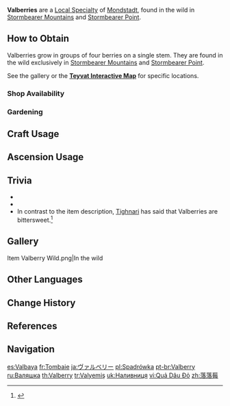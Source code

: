 {{Item Infobox
|id           = 100022
|image        = Item Valberry.png
|type         = Local Specialty (Mondstadt)
|group        = Local Specialties
|invCategory  = Materials
|description  = A plump and translucent berry that has a fragrant smell and a sweet, refreshing taste. In the past, the storm watchers' only solace was the sweetness of this fruit and hope for the [[Mondstadt City|city]]'s peace.
|source1      = Found in the wild around [[Stormbearer Mountains]] and [[Stormbearer Point]]
|source2      = {{Sold By|Valberry}}
|source3      = [[Gardening]] with [[A Path of Value: Jade Field|Jade Field]]
}}
'''Valberries''' are a [[Local Specialty]] of [[Mondstadt]], found in the wild in [[Stormbearer Mountains]] and [[Stormbearer Point]].

==How to Obtain==
Valberries grow in groups of four berries on a single stem. They are found in the wild exclusively in [[Stormbearer Mountains]] and [[Stormbearer Point]].

See the gallery or the '''[https://webstatic-sea.mihoyo.com/app/ys-map-sea/index.html#/map/2?shown_types=29 Teyvat Interactive Map]''' for specific locations.

===Shop Availability===
{{Shop Availability}}

===Gardening===
{{Recipe
|type = Jade Field
|time = 2d 22h
|yield = 4
|Valberry Seed = 1
|sort = Valberry Seed
}}

==Craft Usage==
{{Craft Usage}}

==Ascension Usage==
{{Ascension Usage}}

==Trivia==
* {{Mail Attachments by Category List}}
* {{Related Items|type=variant}}
* In contrast to the item description, [[Tighnari]] has said that Valberries are bittersweet.<ref>{{Ref/Quest|After Repose}}</ref>

==Gallery==
<gallery>
Item Valberry Wild.png|In the wild
</gallery>
<!--
==Video Guides==
{{EVT
|video1   = 
|caption1 = 
}}
-->
==Other Languages==
{{Other Languages
|en        = Valberry
|zhs       = 落落莓
|zhs_rm    = Luòluò-méi
|zht       = 落落莓
|zht_rm    = Luòluò-méi
|zh_tl     = Fall-Fall Berry
|zh_note   = The reduplication of {{zh|落|luò|tl=fall}} is used to make the name sound cuter.
|ja        = ヴァルベリー
|ja_rm     = Varuberii
|ja_tl     = Valberry
|ko        = {{tt|낙락|落落}}베리
|ko_rm     = Nakrak-beri
|ko_tl     = Fall-Fall Berry
|es        = Valbaya
|es_tl     = Valberry
|fr        = Tombaie
|fr_tl     = Fallberry
|fr_note   = Portmanteau of {{fr|tomber|to fall}} and {{fr|baie|berry.}} {{fr|Tombaie}} is homophonous with {{fr|tomber}} in Parisian French.
|ru        = Валяшка
|ru_tl     = <!-- Leave blank for now! -->
|th        = Valberry
|vi        = {{tt|Quả|果}} Dâu Đỏ
|vi_tl     = Red Strawberry Fruit
|de        = Valbeere
|de_tl     = Valberry
|id        = Valberry
|pt        = Valberry
|tr        = Valyemiş
|tr_tl     = Valfruit
|it        = Baccaduta
|it_tl     = Fallenberry
|it_note   = Portmanteau of {{it|bacca|berry}} and {{it|caduta|fallen.}}
}}

==Change History==
{{Change History|1.0}}

==References==
{{Reflist}}

==Navigation==
{{Material Navbox|type=Local Specialties}}

[[es:Valbaya]]
[[fr:Tombaie]]
[[ja:ヴァルベリー]]
[[pl:Spadrówka]]
[[pt-br:Valberry]]
[[ru:Валяшка]]
[[th:Valberry]]
[[tr:Valyemiş]]
[[uk:Наливниця]]
[[vi:Quả Dâu Đỏ]]
[[zh:落落莓]]